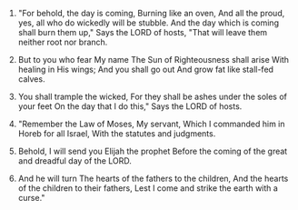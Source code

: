 
1. "For behold, the day is coming, Burning like an oven, And all the proud, yes, all who do wickedly will be stubble. And the day which is coming shall burn them up," Says the LORD of hosts, "That will leave them neither root nor branch.

2. But to you who fear My name The Sun of Righteousness shall arise With healing in His wings; And you shall go out And grow fat like stall-fed calves.

3. You shall trample the wicked, For they shall be ashes under the soles of your feet On the day that I do this," Says the LORD of hosts.

4. "Remember the Law of Moses, My servant, Which I commanded him in Horeb for all Israel, With the statutes and judgments.

5. Behold, I will send you Elijah the prophet Before the coming of the great and dreadful day of the LORD.

6. And he will turn The hearts of the fathers to the children, And the hearts of the children to their fathers, Lest I come and strike the earth with a curse."


